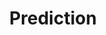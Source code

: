 ---
title: 'Prediction'
description: 'Understand and work with prediction outputs from your LM pipelines'
icon: "chart-line" 
---